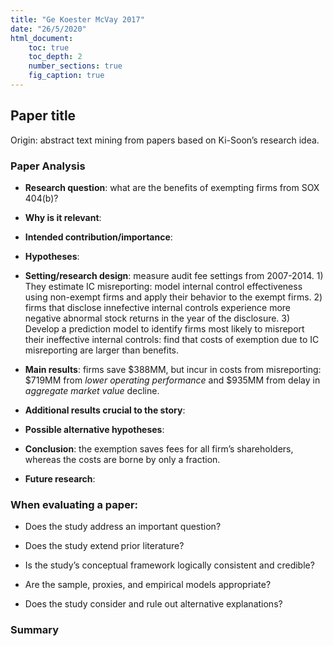 ```yaml
---
title: "Ge Koester McVay 2017"
date: "26/5/2020"
html_document:
    toc: true
    toc_depth: 2
    number_sections: true
    fig_caption: true
---
```

## Paper title {.tabset}

Origin: abstract text mining from papers based on Ki-Soon's research idea.

### Paper Analysis

-   **Research question**: what are the benefits of exempting firms from SOX 404(b)?

-   **Why is it relevant**: 

-   **Intended contribution/importance**: 

-   **Hypotheses**:

-   **Setting/research design**: measure audit fee settings from 2007-2014. 1) They estimate IC misreporting: model internal control effectiveness using non-exempt firms and apply their behavior to the exempt firms. 2) firms that disclose innefective internal controls experience more negative abnormal stock returns in the year of the disclosure. 3) Develop a prediction model to identify firms most likely to misreport their ineffective internal controls: find that costs of exemption due to IC misreporting are larger than benefits.

-   **Main results**: firms save \$388MM, but incur in costs from misreporting: \$719MM from *lower operating performance* and \$935MM from delay in *aggregate market value* decline. 

-   **Additional results crucial to the story**: 

- **Possible alternative hypotheses**: 

-   **Conclusion**: the exemption saves fees for all firm's shareholders, whereas the costs are borne by only a fraction. 

- **Future research**: 

### When evaluating a paper:

- Does the study address an important question?

- Does the study extend prior literature?

- Is the study's conceptual framework logically consistent and credible?

- Are the sample, proxies, and empirical models appropriate?

- Does the study consider and rule out alternative explanations?

### Summary

